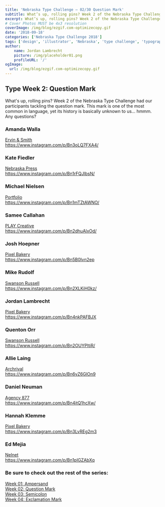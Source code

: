```yaml
---
title: 'Nebraska Type Challenge – 02/30 Question Mark'
subtitle: What’s up, rolling pins? Week 2 of the Nebraska Type Challenge had our participants tackling the question mark. 
excerpt: What’s up, rolling pins? Week 2 of the Nebraska Type Challenge had our participants tackling the question mark.
# Cover Photos MUST be 4x3 resolution
coverImage: /img/blog/ezgif.com-optimizecopy.gif
date: '2018-09-18'
categories: ['Nebraska Type Challenge 2018']
tags: ['design', 'illustrator', 'Nebraska', 'type challenge', 'typography']
author:
    name: Jordan Lambrecht
    picture: /img/placeholder01.png
    profileURL: '/'
ogImage:
  url: /img/blog/ezgif.com-optimizecopy.gif
---
```

## Type Week 2: Question Mark

What's up, rolling pins? Week 2 of the Nebraska Type Challenge had our participants tackling the question mark. This mark is one of the most common in language, yet its history is basically unknown to us... hmmm. Any questions?

### Amanda Walla

[Ervin & Smith](https://ervinandsmith.com/)\
https://www.instagram.com/p/Bn3oLQ7FXA4/

### Kate Fiedler

[Nebraska Press](https://www.nebraskapress.unl.edu/)\
https://www.instagram.com/p/Bn1rFQJlbsN/

### Michael Nielsen

[Portfolio](https://michaelnielsen.co/)\
https://www.instagram.com/p/Bn1mTZtAWNO/

### Samee Callahan

[PLAY Creative](https://www.playcreativedesign.com/)\
https://www.instagram.com/p/Bn2dhuAlxOd/

### Josh Hoepner

[Pixel Bakery](https://pixelbakery.co/)\
https://www.instagram.com/p/Bn5B0Ivn2ep

### Mike Rudolf

[Swanson Russell](https://www.swansonrussell.com/)\
https://www.instagram.com/p/Bn2XLKiH0kz/

### Jordan Lambrecht

[Pixel Bakery](https://pixelbakery.co/)\
https://www.instagram.com/p/Bn4nkPAFBJX

### Quenton Orr

[Swanson Russell](https://www.swansonrussell.com/)\
https://www.instagram.com/p/Bn2OUYPltiR/

### Allie Laing

[Archrival](https://archrival.com/)\
https://www.instagram.com/p/Bn6vZ6GlOn9

### Daniel Neuman

[Agency 877](https://agency877.com/)\
https://www.instagram.com/p/Bn4itQ1hcXw/

### Hannah Klemme

[Pixel Bakery](https://pixelbakery.co/)\
https://www.instagram.com/p/Bn3LvREg2m3

### Ed Mejia

[Nelnet](https://nelnet.com/welcome)\
https://www.instagram.com/p/Bn1pIGZAbXq

### Be sure to check out the rest of the series:

[Week 01: Ampersand](https://pixelbakery.co/recipes/nebraska-typography-01-ampersand/)\
[Week 02: Question Mark](https://pixelbakery.co/recipes/nebraska-type-challenge-02-question-mark/)\
[Week 03: Semicolon](https://pixelbakery.co/recipes/nebraska-type-challenge-03-30-semicolon/)\
[Week 04: Exclamation Mark](https://pixelbakery.co/recipes/nebraska-type-challenge-04-30-exclamation-mark/)